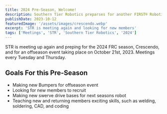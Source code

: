 ```yaml
---
title: 2024 Pre-Season, Welcome!
description: Southern Tier Robotics preparses for another FIRST® Robotics Competition (FRC) season.
publishDate: 2023-10-12
featuredImage: '/assets/images/crescendo.webp'
excerpt: 'STR is meeting again and looking for new members'
tags: ['Meetings', 'STR', 'Southern Tier Robotics', '2024']
---
```


STR is meeting up again and preping for the 2024 FRC season, Crescendo, and for an offseason event taking place on October 21st, 2023. Meetings every Tuesday and Thursday.

## Goals For this Pre-Season

- Making new Bumpers for offseason event
- Looking for new members to recruit
- Making new swerve drive bases for next seasons robot
- Teaching new and returning members exciting skills, such as welding, soldering, CAD, and coding
